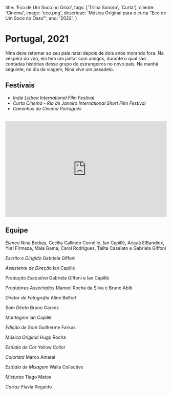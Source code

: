   title: 'Eco de Um Soco no Osso',
  tags: ['Trilha Sonora', 'Curta'],
  cliente: 'Cinema',
  image: 'eco.png',
  descricao: 'Música Original para o curta “Eco de Um Soco no Osso”',
  ano: '2022',
}

# Portugal, 2021

Nina deve retornar ao seu país natal depois de dois anos morando fora. Na véspera do vôo, ela tem um jantar com amigos, durante o qual são contadas histórias desse grupo de estrangeiros no novo país. Na manhã seguinte, no dia da viagem, Nina vive um pesadelo.

## Festivais

- _Indie Lisboa International Film Festival_
- _Curta Cinema - Rio de Janeiro International Short Film Festival_
- _Caminhos do Cinema Português_

<br/>

<iframe
  width="100%"
  height="300"
  scrolling="no"
  frameBorder="no"
  allow="autoplay"
  src="https://w.soundcloud.com/player/?url=https%3A//api.soundcloud.com/tracks/1155193090&color=%23ff5500&auto_play=false&hide_related=false&show_comments=true&show_user=true&show_reposts=false&show_teaser=true&visual=true"
></iframe>

## Equipe

<i>Elenco</i>
Nina Botkay, Cecília Gallindo Cornélio, Ian Capillé, Acauã ElBandidx, Yuri Firmeza, Maia Gama, Carol Rodrigues, Talita Caselato e Gabriela Giffoni

<i>Escrito e Dirigido</i>
Gabriela Giffoni

<i>Assistente de Direção</i>
Ian Capillé

<i>Produção Executiva</i>
Gabriela Giffoni e Ian Capillé

<i>Produtores Associados</i>
Manoel Rocha da Silva e Bruno Abib

<i>Diretor de Fotografia</i>
Aline Belfort

<i>Som Direto</i>
Bruno Garcez

<i>Montagem</i>
Ian Capillé

<i>Edição de Som</i>
Guilherme Farkas

<i>Música Original</i>
Hugo Rocha

<i>Estúdio de Cor</i>
Yellow Collor

<i>Colorista</i>
Marco Amaral

<i>Estúdio de Mixagem</i>
Walla Collective

<i>Misturas</i>
Tiago Matos

<i>Cartaz</i>
Flavia Regaldo
